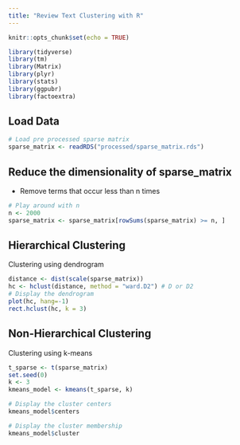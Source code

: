 ```yaml
---
title: "Review Text Clustering with R"
---
```


```r
knitr::opts_chunk$set(echo = TRUE)
```

```r
library(tidyverse)
library(tm)
library(Matrix)
library(plyr)
library(stats)
library(ggpubr)
library(factoextra)
```

## Load Data

```r
# Load pre processed sparse matrix
sparse_matrix <- readRDS("processed/sparse_matrix.rds")
```

## Reduce the dimensionality of sparse_matrix
* Remove terms that occur less than n times
```r
# Play around with n
n <- 2000
sparse_matrix <- sparse_matrix[rowSums(sparse_matrix) >= n, ]
```


## Hierarchical Clustering
Clustering using dendrogram
```r
distance <- dist(scale(sparse_matrix))
hc <- hclust(distance, method = "ward.D2") # D or D2
# Display the dendrogram
plot(hc, hang=-1)
rect.hclust(hc, k = 3)
```

## Non-Hierarchical Clustering
Clustering using k-means
```r
t_sparse <- t(sparse_matrix)
set.seed(0)
k <- 3
kmeans_model <- kmeans(t_sparse, k)

# Display the cluster centers
kmeans_model$centers

# Display the cluster membership
kmeans_model$cluster
```